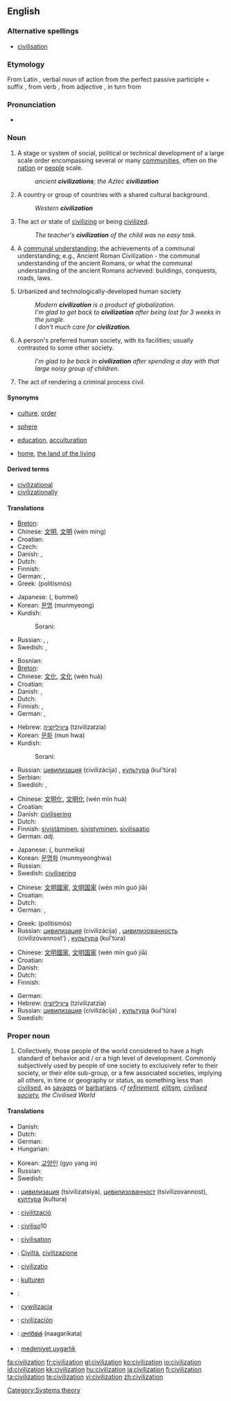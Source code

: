 {{wikipedia}}
==English==

===Alternative spellings===
*[[civilisation]]  {{qualifier|Commonwealth}}

===Etymology===
From Latin {{term|lang=la|civilizatio}}, verbal noun of action from the perfect passive participle {{term|lang=la|civilizatus}} + suffix {{term|lang=la|-io}}, from verb {{term|lang=la|civilizare}}, from adjective {{term|lang=la|civilis}}, in turn from {{term|lang=la|civis||citizen}}

===Pronunciation===
* {{audio|en-us-civilization.ogg|Audio (US)}}

===Noun===
{{en-noun}}

# A stage or system of social, political or technical development of a large scale order encompassing several or many [[community|communities]], often on the [[nation]] or [[people]] scale. 
#: ''ancient '''civilizations'''; the Aztec '''civilization'''''
# A country or group of countries with a shared cultural background.
#: ''Western '''civilization'''''
# The act or state of [[civilize|civilizing]] or being [[civilize|civilized]].
#: ''The teacher's '''civilization''' of the child was no easy task.''
# {{rfd-redundant}} A [[communal understanding]]; the achievements of a communal understanding; e.g., Ancient Roman Civilization - the communal understanding of the ancient Romans, or what the communal understanding  of the ancient Romans achieved: buildings, conquests, roads, laws.
# {{uncountable}} Urbanized and technologically-developed human society
#: ''Modern '''civilization''' is a product of globalization.''
#: ''I'm glad to get back to '''civilization''' after being lost for 3 weeks in the jungle.''
#: ''I don't much care for '''civilization'''.''
# {{uncountable}} A person's preferred human society, with its facilities; usually contrasted to some other society.
#: ''I'm glad to be back in '''civilization''' after spending a day with that large noisy group of children.''
# {{obsolete}} The act of rendering a criminal process civil.

====Synonyms====
* {{sense|large-scale stage of societal development}} [[culture]], [[order]]
* {{sense|group of countries}} [[sphere]]
* {{sense|act of civilizing}} [[education]], [[acculturation]]
* {{sense|preferred human society}} [[home]], [[the land of the living]]

====Derived terms====
*[[civilizational]]
*[[civilizationally]]

====Translations====
{{trans-top|an advanced state of society}}
* [[Breton]]: {{t-|br|sevenadur|m|xs=Breton}}
* Chinese: [[文明]], [[文明]] (wén míng)
* Croatian: {{t|hr|civilizacija|alt=civilizácija|f}}
* Czech: {{t+|cs|civilizace|f}}
* Danish: {{t-|da|civilisation|c}}, {{t-|da|kultur|c}}
* Dutch: {{t+|nl|beschaving}}
* Finnish: {{t-|fi|sivilisaatio}}
* German: {{t-|de|Zivilisation|f}}, {{t+|de|Kultur|f}}
* Greek: {{t|el|πολιτισμός|m|sc=Grek}} (politismós)
{{trans-mid}}
* Japanese: {{Jpan|[[文明]]}} ({{Jpan|[[ぶんめい]]}}, bunmei)
* Korean: [[문명]] (munmyeong)
* Kurdish:
*: Sorani: {{t|ku|شارستانێتی|tr=shAristAneti|sc=KUchar}}
* Russian: {{t+|ru|цивилизация|f|tr=civilizácija|sc=Cyrl}}, {{t+|ru|цивилизованность|f|tr=civilizóvannost'|sc=Cyrl}}, {{t+|ru|культура|f|tr=kul'túra|sc=Cyrl}}
* Swedish: {{t-|sv|civilisation|c}}, {{t+|sv|kultur|c}}
{{trans-bottom}}

{{trans-top|a group of people or country with a common cultural background}}
* Bosnian: {{t-|bs|civilizacija}}
* [[Breton]]: {{t-|br|sevenadur|m|xs=Breton}}
* Chinese: [[文化]], [[文化]] (wén huà)
* Croatian: {{t|hr|civilizacija|alt=civilizácija|f}}
* Danish: {{t-|da|civilisation|c}}, {{t-|da|kultur|c}}
* Dutch: {{t+|nl|beschaving}}
* Finnish: {{t+|fi|kulttuuri}}, {{t-|fi|sivilisaatio}}
* German: {{t-|de|Zivilisation|f}}, {{t+|de|Kultur|f}}
{{trans-mid}}
* Hebrew: [[ציוויליזציה]] (tzivilizatzia) {{f}}
* Korean: [[문화]] (mun hwa)
* Kurdish:
*: Sorani: {{t|ku|ئاوه‌دانی|tr=AwadAni|sc=KUchar}}
* Russian: [[цивилизация]] (civilizácija) {{f}}, [[культура]] (kul'túra) {{f}}
* Serbian: {{t-|sr|civilizacija}}
* Swedish: {{t-|sv|civilisation|c}}, {{t+|sv|kultur|c}}
{{trans-bottom}}

{{trans-top|the act or state of being civilized}}
* Chinese: [[文明化]], [[文明化]] (wén mín huà)
* Croatian: {{t|hr|civiliziranost|alt=civilìzīranōst|f}}
* Danish: [[civilisering]] {{c}}
* Dutch: {{t|nl|civilisatie}}
* Finnish: [[sivistää|sivistäminen]], [[sivistyä|sivistyminen]], [[sivilisaatio]]
* German: {{t+|de|zivilisiert}} ''adj.''
{{trans-mid}}
* Japanese: {{Jpan|[[文明化]]}} ({{Jpan|[[ぶんめいか]]}}, bunmeika)
* Korean: [[문명화]] (munmyeonghwa)
* Russian: {{t+|ru|цивилизация|f|tr=civilizácija|sc=Cyrl}}
* Swedish: [[civilisering]] {{c}}
{{trans-bottom}}

{{trans-top|the achievements of communal understanding}}
* Chinese: [[文明]][[國家]], [[文明]][[国家]] (wén mín guó jiā)
* Croatian: {{t|hr|civilizacija|alt=civilizácija|f}}
* Dutch: {{t+|nl|beschaving}}
* German: {{t-|de|Zivilisation|f}}, {{t+|de|Kultur|f}}
{{trans-mid}}
* Greek: {{t|el|πολιτισμός|m|sc=Grek}} (politismós)
* Russian: [[цивилизация]] (civilizácija) {{f}}, [[цивилизованность]] (civilizóvannost') {{f}}, [[культура]] (kul'túra) {{f}}
{{trans-bottom}}

{{trans-top|preferred human society}}
* Chinese: [[文明]][[國家]], [[文明]][[国家]] (wén mín guó jiā)
* Croatian: {{t|hr|civilizacija|alt=civilizácija|f}}
* Danish: {{t-|da|civilisation|c}}
* Dutch: {{t|nl|bewoonde wereld}}
* Finnish: {{t-|fi|sivistys}}
{{trans-mid}}
* German: {{t+|de|Kultur|f}}
* Hebrew: [[ציוויליזציה]] (tzivilizatzia) {{f}}
* Russian: [[цивилизация]] (civilizácija) {{f}}, [[культура]] (kul'túra) {{f}}
* Swedish: {{t-|sv|civilisation|c}}
{{trans-bottom}}

===Proper noun===
{{en-proper noun}}

# Collectively, those people of the world considered to have a high standard of behavior and / or a high level of development. Commonly subjectively used by people of one society to exclusively refer to their society, or their elite sub-group, or a few associated societies, implying all others, in time or geography or status, as something less than [[civilise|civilised]], as [[savage|savages]] or [[barbarian|barbarians]]. ''cf [[refinement]], [[elitism]], [[civilised society]], the Civilised World''

====Translations====
{{trans-top|people of the world considered to have a high standard of behavior}}
* Danish: {{t-|da|civilisation|c}}
* Dutch: {{t+|nl|beschaving}}
* German: {{t-|de|Zivilisation|f}}
* Hungarian: {{t|hu|civilizáció}}
{{trans-mid}}
* Korean: [[교양인]] (gyo yang in)
* Russian: {{t+|ru|цивилизация|f|tr=civilizácija|sc=Cyrl}}
* Swedish: {{t-|sv|civilisation|c}}
{{trans-bottom}}

{{checktrans-top}}
<!--Please remove this section once all the words are moved to their appropriate translation table above-->
* {{ttbc|Bulgarian}}: [[цивилизация]] (tsivilizatsiya), [[цивилизованност]] (tsivilizovannost), [[култура]] (kultura)
* {{ttbc|Catalan}}: [[civilització]]
* {{ttbc|Esperanto}}: [[civiliso]]10
* {{ttbc|French}}: [[civilisation]]
{{trans-mid}}
* {{ttbc|Italian}}: [[Civiltà]], [[civilizazione]]
* {{ttbc|Latin}}: [[civilizatio]]
* {{ttbc|Norwegian}}: [[kulturen]] {{f}}
* {{ttbc|Persian}}: {{fa-Arab|[[تمدن|تمدّن]]}}
* {{ttbc|Polish}}: [[cywilizacja]]
* {{ttbc|Spanish}}: [[civilización]]
* {{ttbc|Telugu}}: [[నాగరికత]] (naagarikata)
* {{ttbc|Turkish}}: [[medeniyet]],[[uygarlık]]
{{trans-bottom}}

[[Category:Systems theory]]

[[fa:civilization]]
[[fr:civilization]]
[[gl:civilization]]
[[ko:civilization]]
[[io:civilization]]
[[id:civilization]]
[[kk:civilization]]
[[hu:civilization]]
[[ja:civilization]]
[[fi:civilization]]
[[ta:civilization]]
[[te:civilization]]
[[vi:civilization]]
[[zh:civilization]]